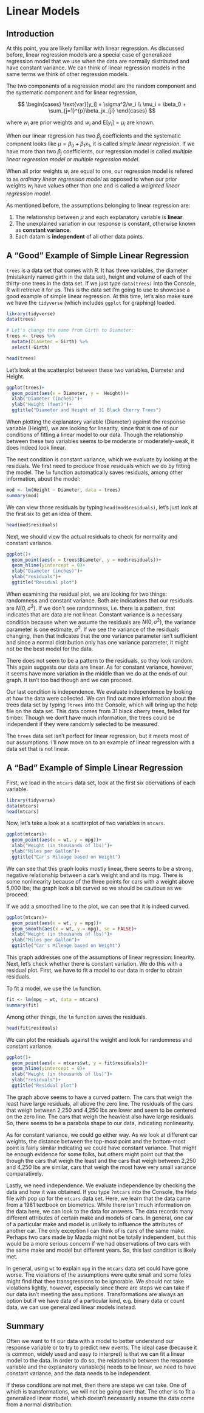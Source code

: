 # Linear Models {#linear}

## Introduction

At this point, you are likely familiar with linear regression. As discussed before, linear regression models are a special case of generalized regression model that we use when the data are normally distributed and have constant variance. We can think of linear regression models in the same terms we think of other regression models.

The two components of a regression model are the random component and the systematic component and for linear regression,

$$
\begin{cases}
  \text{var}[y_i] = \sigma^2/w_i \\
  \mu_i = \beta_0 + \sum_{j=1}^{p}\beta_jx_{ji}
\end{cases}
$$

where $w_i$ are prior weights and $w_i$ and $\text{E}[y_i] = \mu_i$ are known.

When our linear regression has two $\beta_j$ coefficients and the systematic compnent looks like $\mu = \beta_0 + \beta_1x_1$, it is called *simple linear regression*. If we have more than two $\beta_j$ coefficients, our regression model is called *multiple linear regression model* or *multiple regression model*.

When all prior weights $w_i$ are equal to one, our regression model is refered to as *ordinary linear regression model* as opposed to when our prior weights $w_i$ have values other than one and is called a *weighted linear regression model*. 

As mentioned before, the assumptions belonging to linear regression are:

1. The relationship between $\mu$ and each explanatory variable is **linear**.
2. The unexplained variation in our response is constant, otherwise known as **constant variance**.
3. Each datam is **independent** of all other data points. 

## A "Good" Example of Simple Linear Regression

`trees` is a data set that comes with R. It has three variables, the diameter (mistakenly named girth in the data set), height and volume of each of the thirty-one trees in the data set. If we just type `data(trees)` into the Console, R will retreive it for us. This is the data set I'm going to use to showcase a good example of simple linear regression. At this time, let's also make sure we have the `tidyverse` (which includes `ggplot` for graphing) loaded.
```r
library(tidyverse)
data(trees)

# Let's change the name from Girth to Diameter:
trees <- trees %>%
  mutate(Diameter = Girth) %>%
  select(-Girth)

head(trees)
```

Let's look at the scatterplot between these two variables, Diameter and Height.
```r
ggplot(trees)+
  geom_point(aes(x = Diameter, y =  Height))+
  xlab("Diameter (inches)")+
  ylab("Height (feet)")+
  ggtitle("Diameter and Height of 31 Black Cherry Trees")
```

When plotting the explanatory variable (Diameter) against the response variable (Height), we are looking for linearity, since that is one of our conditions of fitting a linear model to our data. Though the relationship between these two variables seems to be moderate or moderately-weak, it does indeed look linear.

The next condition is constant variance, which we evaluate by looking at the residuals. We first need to produce those residuals which we do by fitting the model. The `lm` function automatically saves residuals, among other information, about the model:
```r
mod <- lm(Height ~ Diameter, data = trees)
summary(mod)
```

We can view those residuals by typing `head(mod$residuals)`, let's just look at the first six to get an idea of them.
```r
head(mod$residuals)
```

Next, we should view the actual residuals to check for normality and constant variance.
```r
ggplot()+
  geom_point(aes(x = trees$Diameter, y = mod$residuals))+
  geom_hline(yintercept = 0)+
  xlab("Diameter (inches)")+
  ylab("residuals")+
  ggtitle("Residual plot")
```

When examining the residual plot, we are looking for two things: randomness and constant variance. Both are indications that our residuals are $N(0,\sigma^2)$. If we don't see randomness, i.e. there is a pattern, that indicates that are data are not linear. Constant variance is a necessary condition because when we assume the residuals are $N(0,\sigma^2)$, the variance parameter is one estimate, $\sigma^2$. If we see the variance of the residuals changing, then that indicates that the one variance parameter isn't sufficient and since a normal distribution only has one variance parameter, it might not be the best model for the data.

There does not seem to be a pattern to the residuals, so they look random. This again suggests our data are linear. As for constant variance, however, it seems have more variation in the middle than we do at the ends of our graph. It isn't too bad though and we can proceed. 

Our last condition is independence. We evaluate independence by looking at how the data were collected. We can find out more information about the trees data set by typing `?trees` into the Console, which will bring up the help file on the data set. This data comes from 31 black cherry trees, felled for timber. Though we don't have much information, the trees could be independent if they were randomly selected to be measured. 

The `trees` data set isn't perfect for linear  regression, but it meets most of our assumptions. I'll now move on to an example of linear regression with a data set that is not linear.


## A "Bad" Example of Simple Linear Regression

First, we load in the `mtcars` data set, look at the first six obervations of each variable.
```r
library(tidyverse)
data(mtcars)
head(mtcars)
```

Now, let's take a look at a scatterplot of two variables in `mtcars`.
```r
ggplot(mtcars)+
  geom_point(aes(x = wt, y = mpg))+
  xlab("Weight (in thousands of lbs)")+
  ylab("Miles per Gallon")+
  ggtitle("Car's Mileage based on Weight")
```

We can see that this graph looks mostly linear, there seems to be a strong, negative relationship between a car's weight and and its mpg. There is some nonlinearity because of the three points for cars with a weight above 5,000 lbs; the graph look a bit curved so we should be cautious as we proceed.


If we add a smoothed line to the plot, we can see that it is indeed curved.
```r
ggplot(mtcars)+
  geom_point(aes(x = wt, y = mpg))+
  geom_smooth(aes(x = wt, y = mpg), se = FALSE)+
  xlab("Weight (in thousands of lbs)")+
  ylab("Miles per Gallon")+
  ggtitle("Car's Mileage based on Weight")
```


This graph addresses one of the assumptions of linear regression: linearity. Next, let's check whether there is constant variation. We do this with a residual plot. First, we have to fit a model to our data in order to obtain residuals.

To fit a model, we use the `lm` function.
```r
fit <- lm(mpg ~ wt, data = mtcars)
summary(fit)
```

Among other things, the `lm` function saves the residuals.
```r
head(fit$residuals)
```

We can plot the residuals against the weight and look for randomness and constant variance.
```r
ggplot()+
  geom_point(aes(x = mtcars$wt, y = fit$residuals))+
  geom_hline(yintercept = 0)+
  xlab("Weight (in thousands of lbs)")+
  ylab("residuals")+
  ggtitle("Residual plot")
```

The graph above seems to have a curved pattern. The cars that weigh the least have large residuals, all above the zero line. The residuals of the cars that weigh between 2,250 and 4,250 lbs are lower and seem to be centered on the zero line. The cars that weigh the heaviest also have large residuals. So, there seems to be a parabola shape to our data, indicating nonlinearity.

As for constant variance, we could go either way. As we look at different car weights, the distance between the top-most point and the bottom-most point is fairly similar indicating we could have constant variance. That might be enough evidence for some folks, but others might point out that the though the cars that weigh the least and the cars that weigh between 2,250 and 4,250 lbs are similar, cars that weigh the most have very small variance comparatively. 

Lastly, we need independence. We evaluate independence by checking the data and how it was obtained. If you type `?mtcars` into the Console, the Help file with pop up for the `mtcars` data set. Here, we learn that the data came from a 1981 textbook on biometrics. While there isn't much information on the data here, we can look to the data for answers. The data records many different attributes of certain make and models of cars. In general, one car of a particular make and model is unlikely to influence the attributes of another car. The only exception I can think of is cars of the same make. Perhaps two cars made by Mazda might not be totally independent, but this would be a more serious concern if we had observations of two cars with the same make and model but different years. So, this last condition is likely met. 

In general, using `wt` to explain `mpg` in the `mtcars` data set could have gone worse. The violations of the assumptions were quite small and some folks might find that thee transgressions to be ignorable. We should not take violations lightly, however, especially since there are steps we can take if our data isn't meeting the assumptions. Transformations are always an option but if we have data of a particular kind, e.g. binary data or count data, we can use generalized linear models instead.

## Summary

Often we want to fit our data with a model to better understand our response variable or to try to predict new events. The ideal case (because it is common, widely used and easy to interpret) is that we can fit a linear model to the data. In order to do so, the relationship between the response variable and the explanatory variable(s) needs to be linear, we need to have constant variance, and the data needs to be independent. 

If these condtions are not met, then there are steps we can take. One of which is transformations, we will not be going over that. The other is to fit a generalized linear model, which doesn't necessarily assume the data come from a normal distribution.

